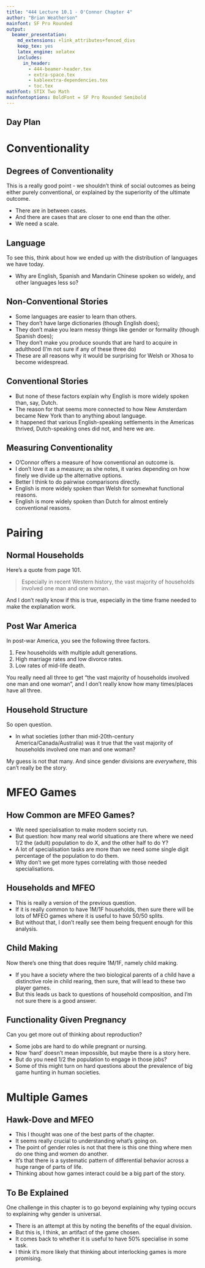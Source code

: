 ```yaml
---
title: "444 Lecture 10.1 - O'Connor Chapter 4"
author: "Brian Weatherson"
mainfont: SF Pro Rounded
output:
  beamer_presentation:
    md_extensions: +link_attributes+fenced_divs
    keep_tex: yes
    latex_engine: xelatex
    includes:
      in_header: 
        - 444-beamer-header.tex
        - extra-space.tex
        - kableextra-dependencies.tex
        - toc.tex
mathfont: STIX Two Math
mainfontoptions: BoldFont = SF Pro Rounded Semibold
---
```


## Day Plan

\tableofcontents

# Conventionality

## Degrees of Conventionality

This is a really good point - we shouldn't think of social outcomes as being either purely conventional, or explained by the superiority of the ultimate outcome.

- There are in between cases.
- And there are cases that are closer to one end than the other.
- We need a scale.

## Language

To see this, think about how we ended up with the distribution of languages we have today.

- Why are English, Spanish and Mandarin Chinese spoken so widely, and other languages less so?

## Non-Conventional Stories

- Some languages are easier to learn than others.
- They don't have large dictionaries (though English does);
- They don't make you learn messy things like gender or formality (though Spanish does);
- They don't make you produce sounds that are hard to acquire in adulthood (I'm not sure if any of these three do)
- These are all reasons why it would be surprising for Welsh or Xhosa to become widespread.

## Conventional Stories

- But none of these factors explain why English is more widely spoken than, say, Dutch.
- The reason for that seems more connected to how New Amsterdam became New York than to anything about language.
- It happened that various English-speaking settlements in the Americas thrived, Dutch-speaking ones did not, and here we are.

## Measuring Conventionality

- O'Connor offers a measure of how conventional an outcome is.
- I don't love it as a measure; as she notes, it varies depending on how finely we divide up the alternative options.
- Better I think to do pairwise comparisons directly.
- English is more widely spoken than Welsh for somewhat functional reasons.
- English is more widely spoken than Dutch for almost entirely conventional reasons.

# Pairing

## Normal Households

Here's a quote from page 101.

> Especially in recent Western history, the vast majority of households involved one man and one woman.

And I don't really know if this is true, especially in the time frame needed to make the explanation work.

## Post War America

In post-war America, you see the following three factors.

1. Few households with multiple adult generations.
2. High marriage rates and low divorce rates.
3. Low rates of mid-life death.

You really need all three to get "the vast majority of households involved one man and one woman", and I don't really know how many times/places have all three.

## Household Structure

So open question.

- In what societies (other than mid-20th-century America/Canada/Australia) was it true that the vast majority of households involved one man and one woman?

My guess is not that many. And since gender divisions are _everywhere_, this can't really be the story.

# MFEO Games

## How Common are MFEO Games?

- We need specialisation to make modern society run.
- But question: how many real world situations are there where we need 1/2 the (adult) population to do X, and the other half to do Y?
- A lot of specialisation tasks are more than we need some single digit percentage of the population to do them.
- Why don't we get more types correlating with those needed specialisations.

## Households and MFEO

- This is really a version of the previous question.
- If it is really common to have 1M/1F households, then sure there will be lots of MFEO games where it is useful to have 50/50 splits.
- But without that, I don't really see them being frequent enough for this analysis.

## Child Making

Now there's one thing that does require 1M/1F, namely child making.

- If you have a society where the two biological parents of a child have a distinctive role in child rearing, then sure, that will lead to these two player games.
- But this leads us back to questions of household composition, and I'm not sure there is a good answer.

## Functionality Given Pregnancy

Can you get more out of thinking about reproduction?

- Some jobs are hard to do while pregnant or nursing.
- Now 'hard' doesn't mean impossible, but maybe there is a story here.
- But do you need 1/2 the population to engage in those jobs?
- Some of this might turn on hard questions about the prevalence of big game hunting in human societies.

# Multiple Games

## Hawk-Dove and MFEO

- This I thought was one of the best parts of the chapter.
- It seems really crucial to understanding what's going on.
- The point of gender roles is not that there is this one thing where men do one thing and women do another.
- It's that there is a systematic pattern of differential behavior across a huge range of parts of life.
- Thinking about how games interact could be a big part of the story.

## To Be Explained

One challenge in this chapter is to go beyond explaining why typing occurs to explaining why gender is universal.

- There is an attempt at this by noting the benefits of the equal division.
- But this is, I think, an artifact of the game chosen.
- It comes back to whether it is useful to have 50% specialise in some task.
- I think it's more likely that thinking about interlocking games is more promising.
